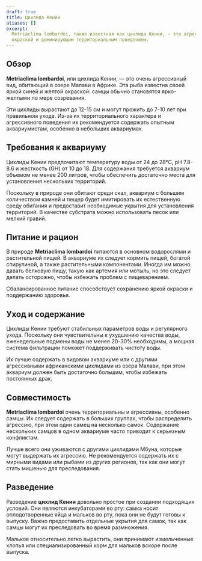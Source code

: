 ```yaml
---
draft: true
title: Цихлида Кении
aliases: []
excerpt:
  Metriaclima lombardoi, также известная как цихлида Кении, — это агрессивная африканская цихлида, известная своей яркой
  окраской и доминирующим территориальным поведением.
---
```


## Обзор

**Metriaclima lombardoi**, или цихлида Кении, — это очень агрессивный вид, обитающий в озере Малави в Африке. Эта рыба
известна своей яркой синей и желтой окраской: самцы обычно становятся ярко-желтыми по мере созревания.

Эти цихлиды вырастают до 12-15 см и могут прожить до 7-10 лет при правильном уходе. Из-за их территориального характера
и агрессивного поведения их рекомендуется содержать опытным аквариумистам, особенно в небольших аквариумах.

## Требования к аквариуму

Цихлиды Кении предпочитают температуру воды от 24 до 28°C, pH 7.8-8.6 и жесткость (GH) от 10 до 18. Для содержания
требуется аквариум объемом не менее 200 литров, чтобы обеспечить достаточно места для установления нескольких
территорий.

Поскольку в природе они обитают среди скал, аквариум с большим количеством камней и пещер будет имитировать их
естественную среду обитания и предоставит необходимые укрытия для установления территорий. В качестве субстрата можно
использовать песок или мелкий гравий.

## Питание и рацион

В природе **Metriaclima lombardoi** питаются в основном водорослями и растительной пищей. В аквариуме их следует кормить
пищей, богатой спирулиной, а также растительными компонентами. Иногда им можно давать белковую пищу, такую как артемия
или мотыль, но это следует делать осторожно, чтобы избежать проблем с пищеварением.

Сбалансированное питание способствует сохранению яркой окраски и поддержанию здоровья.

## Уход и содержание

Цихлиды Кении требуют стабильных параметров воды и регулярного ухода. Поскольку они чувствительны к ухудшению качества
воды, еженедельные подмены воды не менее 20-30% необходимы, а мощная система фильтрации поможет поддерживать чистоту
воды.

Их лучше содержать в видовом аквариуме или с другими агрессивными африканскими цихлидами из озера Малави, при этом
аквариум должен быть достаточно большим, чтобы избежать постоянных драк.

## Совместимость

**Metriaclima lombardoi** очень территориальны и агрессивны, особенно самцы. Их следует содержать в больших группах,
чтобы распределить агрессию, при этом один самец на несколько самок. Содержание нескольких самцов в одном аквариуме
часто приводит к серьезным конфликтам.

Лучше всего они уживаются с другими цихлидами Мбуна, которые могут выдержать их агрессию. Не рекомендуется содержать их
с мирными видами или рыбами из других регионов, так как они могут стать мишенью для преследования.

## Разведение

Разведение **цихлид Кении** довольно простое при создании подходящих условий. Они являются инкубаторами во рту: самка
носит оплодотворенные яйца и мальков во рту, пока они не будут готовы к выпуску. Важно предоставить отдельные укрытия
для самок, так как самцы могут их преследовать во время размножения.

Мальков относительно легко вырастить, они принимают измельченные хлопья или специализированный корм для мальков вскоре
после выпуска.
